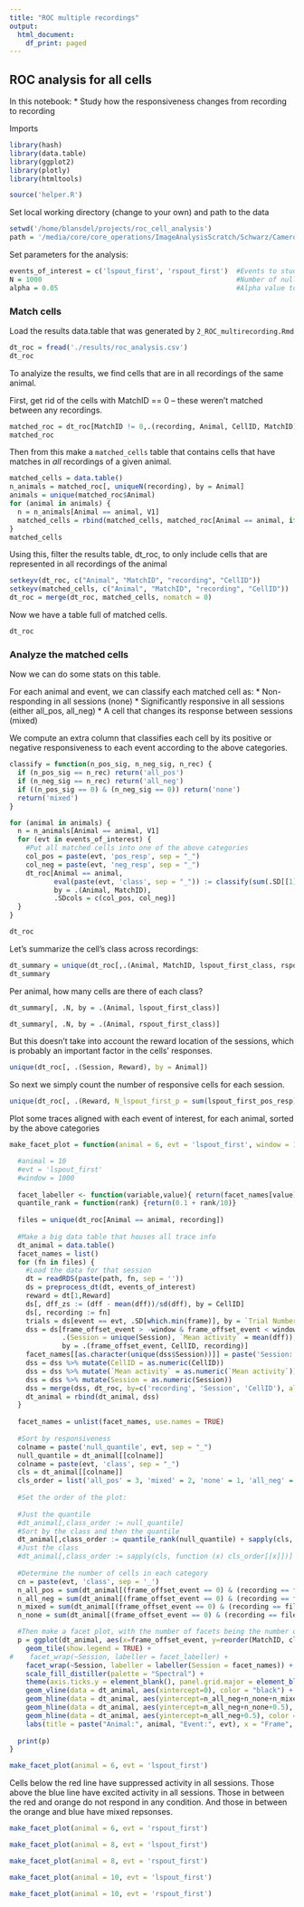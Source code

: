 ```yaml
---
title: "ROC multiple recordings"
output:
  html_document:
    df_print: paged
---
```


## ROC analysis for all cells

In this notebook:
* Study how the responsiveness changes from recording to recording

Imports
```r
library(hash)
library(data.table)
library(ggplot2)
library(plotly)
library(htmltools)

source('helper.R')
```

Set local working directory (change to your own) and path to the data
```r
setwd('/home/blansdel/projects/roc_cell_analysis')
path = '/media/core/core_operations/ImageAnalysisScratch/Schwarz/Cameron/ImagingData/'
```

Set parameters for the analysis:
```r
events_of_interest = c('lspout_first', 'rspout_first')  #Events to study 
N = 1000                                                #Number of null ROC curves to generate
alpha = 0.05                                            #Alpha value to determine significance
```

### Match cells

Load the results data.table that was generated by `2_ROC_multirecording.Rmd`
```r
dt_roc = fread('./results/roc_analysis.csv')
dt_roc
```

To analyize the results, we find cells that are in all recordings of the same animal.

First, get rid of the cells with MatchID == 0 -- these weren't matched between any recordings.
```r
matched_roc = dt_roc[MatchID != 0,.(recording, Animal, CellID, MatchID)]
matched_roc
```

Then from this make a `matched_cells` table that contains cells that have matches in _all_ recordings of a given animal. 
```r
matched_cells = data.table()
n_animals = matched_roc[, uniqueN(recording), by = Animal]
animals = unique(matched_roc$Animal)
for (animal in animals) { 
  n = n_animals[Animal == animal, V1]
  matched_cells = rbind(matched_cells, matched_roc[Animal == animal, if(.N == n) .(recording, CellID), by = .(Animal, MatchID)])
}
matched_cells
```

Using this, filter the results table, dt_roc, to only include cells that are represented in all recordings of the animal
```r
setkeyv(dt_roc, c("Animal", "MatchID", "recording", "CellID"))
setkeyv(matched_cells, c("Animal", "MatchID", "recording", "CellID"))
dt_roc = merge(dt_roc, matched_cells, nomatch = 0)
```

Now we have a table full of matched cells.
```r
dt_roc
```

### Analyze the matched cells

Now we can do some stats on this table.

For each animal and event, we can classify each matched cell as:
* Non-responding in all sessions (none)
* Significantly responsive in all sessions (either all_pos, all_neg)
* A cell that changes its response between sessions (mixed)

We compute an extra column that classifies each cell by its positive or negative responsiveness to each event according to the above categories. 
```r
classify = function(n_pos_sig, n_neg_sig, n_rec) {
  if (n_pos_sig == n_rec) return('all_pos')
  if (n_neg_sig == n_rec) return('all_neg')
  if ((n_pos_sig == 0) & (n_neg_sig == 0)) return('none')
  return('mixed')
}

for (animal in animals) { 
  n = n_animals[Animal == animal, V1]
  for (evt in events_of_interest) {
    #Put all matched cells into one of the above categories
    col_pos = paste(evt, 'pos_resp', sep = "_")
    col_neg = paste(evt, 'neg_resp', sep = "_")
    dt_roc[Animal == animal, 
           eval(paste(evt, 'class', sep = "_")) := classify(sum(.SD[[1]]), sum(.SD[[2]]), n),
           by = .(Animal, MatchID), 
           .SDcols = c(col_pos, col_neg)]
  }
}
```

```r
dt_roc
```

Let's summarize the cell's class across recordings:
```r
dt_summary = unique(dt_roc[,.(Animal, MatchID, lspout_first_class, rspout_first_class)])
dt_summary
```

Per animal, how many cells are there of each class?
```r
dt_summary[, .N, by = .(Animal, lspout_first_class)]
```

```r
dt_summary[, .N, by = .(Animal, rspout_first_class)]
```

But this doesn't take into account the reward location of the sessions, which is probably an important factor in the cells' responses.
```r
unique(dt_roc[, .(Session, Reward), by = Animal])
```

So next we simply count the number of responsive cells for each session. 
```r
unique(dt_roc[, .(Reward, N_lspout_first_p = sum(lspout_first_pos_resp), N_lspout_first_n = sum(lspout_first_neg_resp), N_rspout_first_p = sum(rspout_first_pos_resp), N_rspout_first_n = sum(rspout_first_neg_resp), .N), by = .(Animal, Session)])
```

Plot some traces aligned with each event of interest, for each animal, sorted by the above categories
```r
make_facet_plot = function(animal = 6, evt = 'lspout_first', window = 1000) {

  #animal = 10
  #evt = 'lspout_first'
  #window = 1000
  
  facet_labeller <- function(variable,value){ return(facet_names[value])}
  quantile_rank = function(rank) {return(0.1 + rank/10)}
    
  files = unique(dt_roc[Animal == animal, recording])
  
  #Make a big data table that houses all trace info
  dt_animal = data.table()
  facet_names = list()
  for (fn in files) {
    #Load the data for that session 
    dt = readRDS(paste(path, fn, sep = ''))
    ds = preprocess_dt(dt, events_of_interest)
    reward = dt[1,Reward]
    ds[, dff_zs := (dff - mean(dff))/sd(dff), by = CellID]
    ds[, recording := fn]
    trials = ds[event == evt, .SD[which.min(frame)], by = `Trial Number`]$`Trial Number`
    dss = ds[frame_offset_event > -window & frame_offset_event < window & `Trial Number` %in% trials,
             .(Session = unique(Session), `Mean activity` = mean(dff)),
             by = .(frame_offset_event, CellID, recording)]
    facet_names[[as.character(unique(dss$Session))]] = paste('Session:', unique(dss$Session), 'Reward:', reward, 'Trials:', length(trials))
    dss = dss %>% mutate(CellID = as.numeric(CellID))
    dss = dss %>% mutate(`Mean activity` = as.numeric(`Mean activity`))
    dss = dss %>% mutate(Session = as.numeric(Session))
    dss = merge(dss, dt_roc, by=c('recording', 'Session', 'CellID'), all = FALSE)
    dt_animal = rbind(dt_animal, dss)
  }
  
  facet_names = unlist(facet_names, use.names = TRUE)
  
  #Sort by responsiveness
  colname = paste('null_quantile', evt, sep = "_")
  null_quantile = dt_animal[[colname]]
  colname = paste(evt, 'class', sep = "_")
  cls = dt_animal[[colname]]
  cls_order = list('all_pos' = 3, 'mixed' = 2, 'none' = 1, 'all_neg' = 0)
  
  #Set the order of the plot:
  
  #Just the quantile
  #dt_animal[,class_order := null_quantile]
  #Sort by the class and then the quantile
  dt_animal[,class_order := quantile_rank(null_quantile) + sapply(cls, function (x) cls_order[[x]][[1]])]
  #Just the class
  #dt_animal[,class_order := sapply(cls, function (x) cls_order[[x]])]
  
  #Determine the number of cells in each category
  cn = paste(evt, 'class', sep = '_')
  n_all_pos = sum(dt_animal[(frame_offset_event == 0) & (recording == files[1])][[cn]] == 'all_pos')
  n_all_neg = sum(dt_animal[(frame_offset_event == 0) & (recording == files[1])][[cn]] == 'all_neg')
  n_mixed = sum(dt_animal[(frame_offset_event == 0) & (recording == files[1])][[cn]] == 'mixed')
  n_none = sum(dt_animal[(frame_offset_event == 0) & (recording == files[1])][[cn]] == 'none')

  #Then make a facet plot, with the number of facets being the number of sessions
  p = ggplot(dt_animal, aes(x=frame_offset_event, y=reorder(MatchID, class_order), fill = `Mean activity`)) +
    geom_tile(show.legend = TRUE) +
#    facet_wrap(~Session, labeller = facet_labeller) +
    facet_wrap(~Session, labeller = labeller(Session = facet_names)) +
    scale_fill_distiller(palette = "Spectral") +
    theme(axis.ticks.y = element_blank(), panel.grid.major = element_blank(), panel.grid.minor = element_blank(), panel.background = element_blank()) + 
    geom_vline(data = dt_animal, aes(xintercept=0), color = "black") + 
    geom_hline(data = dt_animal, aes(yintercept=n_all_neg+n_none+n_mixed+0.5), color = "blue") + 
    geom_hline(data = dt_animal, aes(yintercept=n_all_neg+n_none+0.5), color = "orange") + 
    geom_hline(data = dt_animal, aes(yintercept=n_all_neg+0.5), color = "red") + 
    labs(title = paste("Animal:", animal, "Event:", evt), x = "Frame", y = "Cell")
  
  print(p)
}
```

```r
make_facet_plot(animal = 6, evt = 'lspout_first')
```
Cells below the red line have suppressed activity in all sessions. Those above the blue line have excited activity in all sessions. Those in between the red and orange do not respond in any condition. And those in between the orange and blue have mixed repsonses.

```r
make_facet_plot(animal = 6, evt = 'rspout_first')
```

```r
make_facet_plot(animal = 8, evt = 'lspout_first')
```

```r
make_facet_plot(animal = 8, evt = 'rspout_first')
```

```r
make_facet_plot(animal = 10, evt = 'lspout_first')
```

```r
make_facet_plot(animal = 10, evt = 'rspout_first')
```